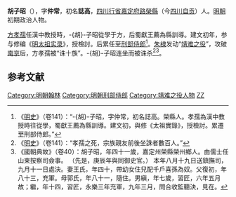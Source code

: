 {{NoteTA
| 1=zh-hans:胡子昭; zh-hant:胡子昭;
}}
'''胡子昭'''（{{bd|1360年||1402年|catIdx=}}），字'''仲常'''，初名'''誌高'''，[[四川行省|四川行省]][[嘉定府路|嘉定府路]][[榮縣|榮縣]]（今[[四川|四川]][[自贡|自贡]]）人。[[明朝|明朝]]初期政治人物。

[[方孝孺|方孝孺]]任漢中教授時，-{胡}-子昭從學于方，后蜀獻王薦為縣訓導。建文初年，参与修编《[[明太祖实录|明太祖实录]]》，授檢討。后累任至[[刑部侍郎|刑部侍郎]]<ref>《[[明史|明史]]》（卷141）：“-{胡}-子昭，字仲常，初名誌高。榮縣人。孝孺為漢中教授時往從學，蜀獻王薦為縣訓導。建文初，與修《太祖實錄》，授檢討。累遷至刑部侍郎。”</ref>。[[朱棣|朱棣]]发动“[[靖难之役|靖难之役]]”，攻破[[南京|南京]]后，方孝孺被“诛十族”。-{胡}-子昭连坐而被诛杀<ref>《[[明史|明史]]》（卷141）：“孝孺之死，宗族親友前後坐誅者數百人。”</ref><ref>《國朝典故》（卷40）：胡子昭，年四十一歲，嘉定州榮縣榮州鄉人。由儒士任山東按察司僉事。 （先是，庚辰年與同御史官。） 本年八月十九日送鎮撫司，九月十一日處決。妻王氏，年四十，帶幼女住兒配千戶喜孫為奴。父復初，年八十三，充軍。母郭氏，年八十一，隨住。男縝，年七歲，習匠，六年五月故；繼，年十四，習匠，永樂三年充軍，九年三月，問合收監聽決，見在。</ref>。

==参考文献==
{{wikisource|明史/卷141}}
<div class="references-small">
<references />
</div>

{{明朝人物小作品}}
{{DEFAULTSORT:Hu胡}}
[[Category:明朝翰林|Category:明朝翰林]]
[[Category:明朝刑部侍郎|Category:明朝刑部侍郎]]
[[Category:靖难之役人物|Category:靖难之役人物]]
[[Category:胡姓|ZZ]]
